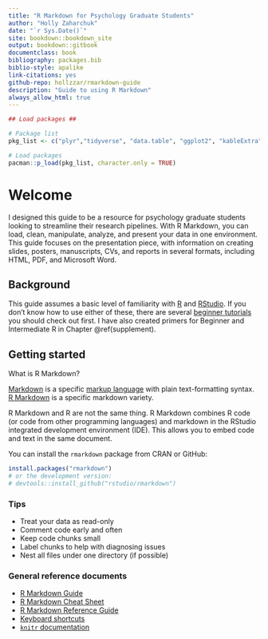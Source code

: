 ```yaml
--- 
title: "R Markdown for Psychology Graduate Students"
author: "Holly Zaharchuk"
date: "`r Sys.Date()`"
site: bookdown::bookdown_site
output: bookdown::gitbook
documentclass: book
bibliography: packages.bib
biblio-style: apalike
link-citations: yes
github-repo: hollzzar/rmarkdown-guide
description: "Guide to using R Markdown"
always_allow_html: true
---
```


```r
## Load packages ##

# Package list
pkg_list <- c("plyr","tidyverse", "data.table", "ggplot2", "kableExtra", "psych", "Rmisc", "patchwork")

# Load packages
pacman::p_load(pkg_list, character.only = TRUE)
```

# Welcome

I designed this guide to be a resource for psychology graduate students looking to streamline their research pipelines. With R Markdown, you can load, clean, manipulate, analyze, and present your data in one environment. This guide focuses on the presentation piece, with information on creating slides, posters, manuscripts, CVs, and reports in several formats, including HTML, PDF, and Microsoft Word.

## Background

This guide assumes a basic level of familiarity with [R](https://www.r-project.org/) and [RStudio](https://rstudio.com/products/rstudio/download/). If you don't know how to use either of these, there are several [beginner tutorials](https://education.rstudio.com/learn/beginner/) you should check out first. I have also created primers for Beginner and Intermediate R in Chapter \@ref(supplement).

## Getting started

What is R Markdown?

[Markdown](https://en.wikipedia.org/wiki/Markdown) is a specific [markup language](https://en.wikipedia.org/wiki/Markup_language) with plain text-formatting syntax. [R Markdown](https://cran.r-project.org/web/packages/stationery/vignettes/Rmarkdown.pdf) is a specific markdown variety.

R Markdown and R are not the same thing. R Markdown combines R code (or code from other programming languages) and markdown in the RStudio integrated development environment (IDE). This allows you to embed code and text in the same document.

You can install the `rmarkdown` package from CRAN or GitHub:

```r
install.packages("rmarkdown")
# or the development version:
# devtools::install_github("rstudio/rmarkdown")
```

### Tips

- Treat your data as read-only
- Comment code early and often
- Keep code chunks small
- Label chunks to help with diagnosing issues
- Nest all files under one directory (if possible)

### General reference documents

- [R Markdown Guide](https://bookdown.org/yihui/rmarkdown/)
- [R Markdown Cheat Sheet](https://rstudio.com/wp-content/uploads/2016/03/rmarkdown-cheatsheet-2.0.pdf)
- [R Markdown Reference Guide](https://rstudio.com/wp-content/uploads/2015/03/rmarkdown-reference.pdf)
- [Keyboard shortcuts](https://support.rstudio.com/hc/en-us/articles/200711853-Keyboard-Shortcuts)
- [`knitr` documentation](https://yihui.org/knitr/)